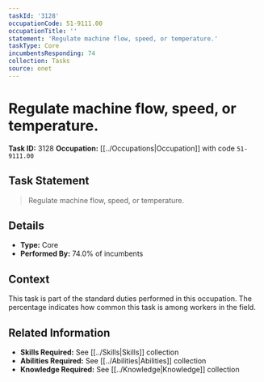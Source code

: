 ```yaml
---
taskId: '3128'
occupationCode: 51-9111.00
occupationTitle: ''
statement: 'Regulate machine flow, speed, or temperature.'
taskType: Core
incumbentsResponding: 74
collection: Tasks
source: onet
---
```

# Regulate machine flow, speed, or temperature.

**Task ID:** 3128
**Occupation:** [[../Occupations|Occupation]] with code `51-9111.00`

## Task Statement

> Regulate machine flow, speed, or temperature.

## Details

- **Type:** Core
- **Performed By:** 74.0% of incumbents

## Context

This task is part of the standard duties performed in this occupation. The percentage indicates how common this task is among workers in the field.

## Related Information

- **Skills Required:** See [[../Skills|Skills]] collection
- **Abilities Required:** See [[../Abilities|Abilities]] collection
- **Knowledge Required:** See [[../Knowledge|Knowledge]] collection
